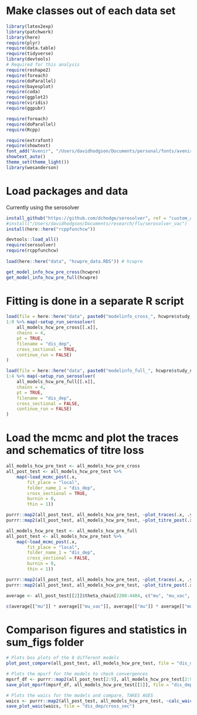 
# Make classes out of each data set
```r

library(latex2exp)
library(patchwork)
library(here)
require(plyr)
require(data.table)
require(tidyverse)
library(devtools)
# Required for this analysis
require(reshape2)
require(foreach)
require(doParallel)
require(bayesplot)
require(coda)
require(ggplot2)
require(viridis)
require(ggpubr)

require(foreach)
require(doParallel)
require(Rcpp)

require(extrafont)
require(showtext)
font_add("Avenir", "/Users/davidhodgson/Documents/personal/fonts/avenir_ff/AvenirLTStd-Book.otf")  
showtext_auto()
theme_set(theme_light())
library(wesanderson)

```

# Load packages and data
Currently using the serosolver 
```r

install_github("https://github.com/dchodge/serosolver", ref = "custom_ab")
#install("/Users/davidhodgson/Documents/research/flu/serosolver_vac")
install(here::here("rcppfunchcw"))

devtools::load_all()
require(serosolver)
require(rcppfunchcw)
 
load(here::here("data", "hcwpre_data.RDS")) # hcwpre

get_model_info_hcw_pre_cross(hcwpre)
get_model_info_hcw_pre_full(hcwpre)


````

# Fitting is done in a separate R script
```r

load(file = here::here("data", paste0("modelinfo_cross_", hcwpre$study_name_short, ".RDS"))) #all_models_hcw_pre_cross
1:9 %>% map(~setup_run_serosolver(
    all_models_hcw_pre_cross[[.x]],
    chains = 4,
    pt = TRUE,
    filename = "dis_dep",
    cross_sectional = TRUE,
    continue_run = FALSE)
)

```


```r

load(file = here::here("data", paste0("modelinfo_full_", hcwpre$study_name_short, ".RDS"))) #all_models_hcw_pre_full
1:4 %>% map(~setup_run_serosolver(
    all_models_hcw_pre_full[[.x]],
    chains = 4,
    pt = TRUE,
    filename = "dis_dep",
    cross_sectional = FALSE,
    continue_run = FALSE)
)

```

# Load the mcmc and plot the traces and schematics of titre loss
```r


all_models_hcw_pre_test <- all_models_hcw_pre_cross
all_post_test <- all_models_hcw_pre_test %>%
    map(~load_mcmc_post(.x,
        fit_place = "local",
        folder_name_1 = "dis_dep",
        cross_sectional = TRUE,
        burnin = 0,
        thin = 1))

purrr::map2(all_post_test, all_models_hcw_pre_test, ~plot_traces(.x, .y, file = "dis_dep/cross_sec"))
purrr::map2(all_post_test, all_models_hcw_pre_test, ~plot_titre_post(.x, .y, file = "dis_dep/cross_sec"))

```

```r


all_models_hcw_pre_test <- all_models_hcw_pre_full
all_post_test <- all_models_hcw_pre_test %>%
    map(~load_mcmc_post(.x,
        fit_place = "local",
        folder_name_1 = "dis_dep",
        cross_sectional = FALSE,
        burnin = 0,
        thin = 1))

purrr::map2(all_post_test, all_models_hcw_pre_test, ~plot_traces(.x, .y, file = "dis_dep/full"))
purrr::map2(all_post_test, all_models_hcw_pre_test, ~plot_titre_post(.x, .y, file = "dis_dep/full"))

```

```r

average <- all_post_test[[2]]$theta_chain[2200:4404, c("mu", "mu_vac", "mu_short_vac", "wane_vac")] %>% apply(2, mean)

c(average[["mu"]] * average[["mu_vac"]], average[["mu"]] * average[["mu_vac"]] + (average[["mu_short_vac"]] - ((1:11) * average[["wane_vac"]])))


```

# Comparison figures and statistics in sum_figs folder

```r

# Plots bos plots of the 8 different models
plot_post_compare(all_post_test, all_models_hcw_pre_test, file = "dis_dep/cross_sec")

# Plots the mpsrf for the models to check convergences
mpsrf_df <- purrr::map2(all_post_test[2:9], all_models_hcw_pre_test[2:9], ~calc_mpsrf(.x, .y)) %>% bind_rows
save_plot_mpsrf(mpsrf_df, all_models_hcw_pre_test[[1]], file = "dis_dep/cross_sec")

# Plots the waics for the models and compare, TAKES AGES
waics <- purrr::map2(all_post_test, all_models_hcw_pre_test, ~calc_waic(.x, .y)) %>% bind_rows
save_plot_waic(waics, file = "dis_dep/cross_sec")

```